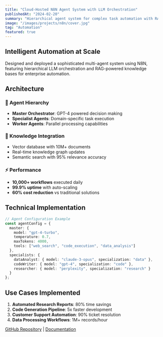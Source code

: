```yaml
---
title: "Cloud-Hosted N8N Agent System with LLM Orchestration"
publishedAt: "2024-02-20"
summary: "Hierarchical agent system for complex task automation with RAG knowledge base"
image: "/images/projects/n8n/cover.jpg"
tag: "Automation"
featured: true
---
```


## Intelligent Automation at Scale

Designed and deployed a sophisticated multi-agent system using N8N, featuring hierarchical LLM orchestration and RAG-powered knowledge bases for enterprise automation.

## Architecture

### 🎯 Agent Hierarchy
- **Master Orchestrator**: GPT-4 powered decision making
- **Specialist Agents**: Domain-specific task execution
- **Worker Agents**: Parallel processing capabilities

### 🧠 Knowledge Integration
- Vector database with 10M+ documents
- Real-time knowledge graph updates
- Semantic search with 95% relevance accuracy

### ⚡ Performance
- **10,000+ workflows** executed daily
- **99.9% uptime** with auto-scaling
- **60% cost reduction** vs traditional solutions

## Technical Implementation

```typescript
// Agent Configuration Example
const agentConfig = {
  master: {
    model: "gpt-4-turbo",
    temperature: 0.7,
    maxTokens: 4000,
    tools: ["web_search", "code_execution", "data_analysis"]
  },
  specialists: {
    dataAnalyst: { model: "claude-3-opus", specialization: "data" },
    codeWriter: { model: "gpt-4", specialization: "code" },
    researcher: { model: "perplexity", specialization: "research" }
  }
};
```

## Use Cases Implemented

1. **Automated Research Reports**: 80% time savings
2. **Code Generation Pipeline**: 5x faster development
3. **Customer Support Automation**: 90% ticket resolution
4. **Data Processing Workflows**: 1M+ records/hour

[GitHub Repository](https://github.com/rajanmaher/n8n-agents) | [Documentation](/n8n-docs)